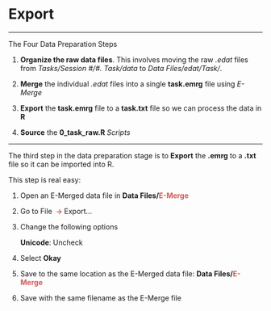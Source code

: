 # Export

----

The Four Data Preparation Steps

1. **Organize the raw data files**. This involves moving the raw *.edat* files from *Tasks/Session #/#. Task/data* to *Data Files/edat/Task/*.

2. **Merge** the individual *.edat* files into a single **task.emrg** file using *E-Merge*

3. **Export** the **task.emrg** file to a **task.txt** file so we can process the data in **R**

4. **Source** the **0_task_raw.R** *Scripts* 

----

The third step in the data preparation stage is to **Export** the **.emrg** to a **.txt** file so it can be imported into R. 

This step is real easy:

1. Open an E-Merged data file in **Data Files/<span style="color: IndianRed">E-Merge</span>**

2. Go to File **<span style="color: IndianRed"> -> </span>** Export...

3. Change the following options

    **Unicode**: Uncheck
    
4. Select **Okay**

5. Save to the same location as the E-Merged data file: **Data Files/<span style="color: IndianRed">E-Merge</span>**

6. Save with the same filename as the E-Merge file


